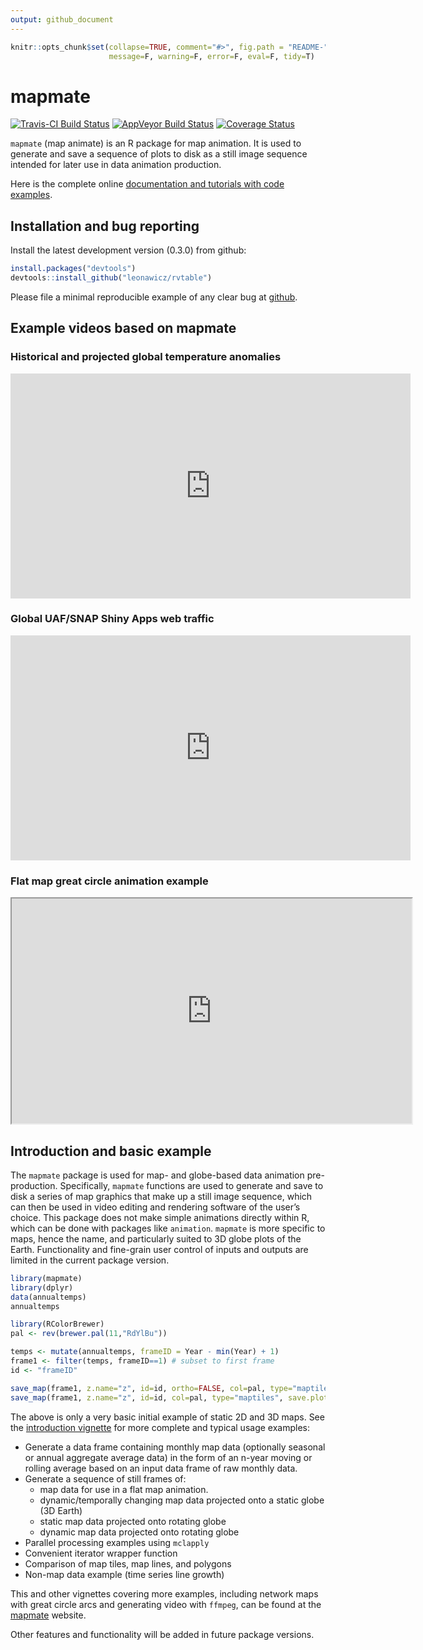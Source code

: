 ```yaml
---
output: github_document
---
```


<!-- README.md is generated from README.Rmd. Please edit that file -->

```r
knitr::opts_chunk$set(collapse=TRUE, comment="#>", fig.path = "README-", 
                      message=F, warning=F, error=F, eval=F, tidy=T)
```

# mapmate

[![Travis-CI Build Status](https://travis-ci.org/leonawicz/mapmate.svg?branch=master)](https://travis-ci.org/leonawicz/mapmate)
[![AppVeyor Build Status](https://ci.appveyor.com/api/projects/status/github/leonawicz/mapmate?branch=master&svg=true)](https://ci.appveyor.com/project/leonawicz/mapmate)
[![Coverage Status](https://img.shields.io/codecov/c/github/leonawicz/mapmate/master.svg)](https://codecov.io/github/leonawicz/mapmate?branch=master)

`mapmate` (map animate) is an R package for map animation. It is used to generate and save a sequence of plots to disk as a still image sequence intended for later use in data animation production.

Here is the complete online [documentation and tutorials with code examples](https://leonawicz.github.io/mapmate/).

## Installation and bug reporting

Install the latest development version (0.3.0) from github:

```r
install.packages("devtools")
devtools::install_github("leonawicz/rvtable")
```

Please file a minimal reproducible example of any clear bug at [github](https://github.com/leonawicz/rvtable/issues).

## Example videos based on mapmate

### Historical and projected global temperature anomalies

<p align="center">
<iframe src="https://www.youtube.com/embed/xhqEkyJDBho?ecver=2" width="640" height="360" frameborder="0" allowfullscreen></iframe>
</p>

### Global UAF/SNAP Shiny Apps web traffic

<p align="center">
<iframe src="https://www.youtube.com/embed/uQYR91qixgo?ecver=2" width="640" height="360" frameborder="0" allowfullscreen></iframe>
</p>

### Flat map great circle animation example

<p align="center">
<iframe src="https://www.youtube.com/embed/yoyIUMvIP3Q?ecver=2" width="640" height="360" allowfullscreen></iframe>
</p>

## Introduction and basic example

The `mapmate` package is used for map- and globe-based data animation pre-production.
Specifically, `mapmate` functions are used to generate and save to disk a series of map graphics that make up a still image sequence,
which can then be used in video editing and rendering software of the user's choice. This package does not make simple animations directly within R, which can be done with packages like `animation`.
`mapmate` is more specific to maps, hence the name, and particularly suited to 3D globe plots of the Earth.
Functionality and fine-grain user control of inputs and outputs are limited in the current package version.


```r
library(mapmate)
library(dplyr)
data(annualtemps)
annualtemps

library(RColorBrewer)
pal <- rev(brewer.pal(11,"RdYlBu"))

temps <- mutate(annualtemps, frameID = Year - min(Year) + 1)
frame1 <- filter(temps, frameID==1) # subset to first frame
id <- "frameID"

save_map(frame1, z.name="z", id=id, ortho=FALSE, col=pal, type="maptiles", save.plot=FALSE, return.plot=TRUE)
save_map(frame1, z.name="z", id=id, col=pal, type="maptiles", save.plot=FALSE, return.plot=TRUE)

```

The above is only a very basic initial example of static 2D and 3D maps.
See the [introduction vignette](http://leonawicz.github.io/mapmate/articles/mapmate.html) for more complete and typical usage examples:

- Generate a data frame containing monthly map data (optionally seasonal or annual aggregate average data)
in the form of an n-year moving or rolling average based on an input data frame of raw monthly data.
- Generate a sequence of still frames of:
    - map data for use in a flat map animation.
    - dynamic/temporally changing map data projected onto a static globe (3D Earth)
    - static map data projected onto rotating globe
    - dynamic map data projected onto rotating globe
- Parallel processing examples using `mclapply`
- Convenient iterator wrapper function
- Comparison of map tiles, map lines, and polygons
- Non-map data example (time series line growth)

This and other vignettes covering more examples, including network maps with great circle arcs and generating video with `ffmpeg`,
can be found at the [mapmate](http://leonawicz.github.io/rvtable/articles/rvtable.html) website.

Other features and functionality will be added in future package versions.
